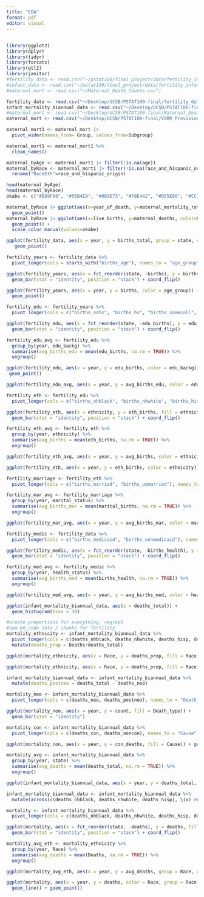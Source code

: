 ```yaml
---
title: "EDA"
format: pdf
editor: visual
---
```


## 

```r
library(ggplot2)
library(dplyr)
library(tidyr)
library(forcats)
library(qtl2)
library(janitor)
#fertility_data <- read.csv("~/pstat100/final_project/data/fertility_infant_mortality/fertility_data.csv")
#infant_data <- read.csv("~/pstat100/final_project/data/fertility_infant_mortality/infant_mortality_biannual_data.csv")
#maternal_mort <- read.csv("~/Maternal_Death_Counts.csv")

fertility_data <- read.csv("~/Desktop/UCSB/PSTAT100-final/fertility_data.csv")
infant_mortality_biannual_data <- read.csv("~/Desktop/UCSB/PSTAT100-final/infant_mortality_biannual_data.csv")
#maternal_mort <- read.csv("~/Desktop/UCSB/PSTAT100-final/Maternal_Death_Counts.csv")
maternal_mort <- read.csv("~/Desktop/UCSB/PSTAT100-final/VSRR_Provisional_Maternal_Death_Counts_and_Rates.csv")
```

```r
maternal_mort1 <- maternal_mort |>
  pivot_wider(names_from= Group, values_from=Subgroup)

maternal_mort1 <- maternal_mort1 %>% 
  clean_names()

maternal_byAge <- maternal_mort1 |> filter(!is.na(age))
maternal_byRace <- maternal_mort1 |> filter(!is.na(race_and_hispanic_origin)) |>
  rename("RaceEth"=race_and_hispanic_origin)

head(maternal_byAge)
head(maternal_byRace)
okabe <- c("#E69F00", "#56B4E9", "#009E73", "#F0E442", "#D55E00", "#CC79A7")

maternal_byRace |> ggplot(aes(x=year_of_death, y=maternal_mortality_rate, color=RaceEth)) +
  geom_point()
maternal_byRace |> ggplot(aes(x=live_births, y=maternal_deaths, color=RaceEth)) +
  geom_point() + 
  scale_color_manual(values=okabe)

```

```r
ggplot(fertility_data, aes(x = year, y = births_total, group = state, color = state)) +
   geom_point()
```

```r
fertility_years <- fertility_data %>% 
  pivot_longer(cols = starts_with("births_age"), names_to = "age_group", values_to = "births")

ggplot(fertility_years, aes(x = fct_reorder(state, -births), y = births, fill = age_group)) +
  geom_bar(stat = "identity", position = "stack") + coord_flip()

ggplot(fertility_years, aes(x = year, y = births, color = age_group)) +
  geom_point()
```

```r
fertility_edu <- fertility_years %>% 
  pivot_longer(cols = c("births_nohs", "births_hs", "births_somecoll", "births_coll"), names_to = "edu_backg", values_to = "edu_births")

ggplot(fertility_edu, aes(x = fct_reorder(state, -edu_births), y = edu_births, fill = edu_backg)) +
  geom_bar(stat = "identity", position = "stack") + coord_flip()

fertility_edu_avg <- fertility_edu %>% 
  group_by(year, edu_backg) %>% 
  summarise(avg_births_edu = mean(edu_births, na.rm = TRUE)) %>% 
  ungroup()

ggplot(fertility_edu, aes(x = year, y = edu_births, color = edu_backg)) +
 geom_point()

ggplot(fertility_edu_avg, aes(x = year, y = avg_births_edu, color = edu_backg, group = edu_backg)) + geom_point() + geom_line()
```

```r
fertility_eth <- fertility_edu %>% 
  pivot_longer(cols = c("births_nhblack", "births_nhwhite", "births_hisp", "births_otherraceeth"), names_to = "ethnicity", values_to = "eth_births")

ggplot(fertility_eth, aes(x = ethnicity, y = eth_births, fill = ethnicity)) +
  geom_bar(stat = "identity", position = "stack") + coord_flip()

fertility_eth_avg <- fertility_eth %>% 
  group_by(year, ethnicity) %>% 
  summarise(avg_births = mean(eth_births, na.rm = TRUE)) %>% 
  ungroup()

ggplot(fertility_eth_avg, aes(x = year, y = avg_births, color = ethnicity, group = ethnicity)) + geom_point() + geom_line()

ggplot(fertility_eth, aes(x = year, y = eth_births, color = ethnicity)) + geom_point()
```

```r
fertility_marriage <- fertility_eth %>% 
  pivot_longer(cols = c("births_married", "births_unmarried"), names_to = "marital_status", values_to = "marital_births")

fertility_mar_avg <- fertility_marriage %>% 
  group_by(year, marital_status) %>% 
  summarise(avg_births_mar = mean(marital_births, na.rm = TRUE)) %>% 
  ungroup()

ggplot(fertility_mar_avg, aes(x = year, y = avg_births_mar, color = marital_status, group = marital_status)) + geom_point() + geom_line()
```

```r
fertility_medic <- fertility_data %>% 
  pivot_longer(cols = c("births_medicaid", "births_nonmedicaid"), names_to = "health_status", values_to = "births_health")

ggplot(fertility_medic, aes(x = fct_reorder(state, -births_health), y = births_health, fill = health_status)) +
  geom_bar(stat = "identity", position = "stack") + coord_flip()

fertility_med_avg <- fertility_medic %>% 
  group_by(year, health_status) %>% 
  summarise(avg_births_med = mean(births_health, na.rm = TRUE)) %>% 
  ungroup()

ggplot(fertility_med_avg, aes(x = year, y = avg_births_med, color = health_status, group = health_status)) + geom_point() + geom_line()


```

```r
ggplot(infant_mortality_biannual_data, aes(x = deaths_total)) +
  geom_histogram(bins = 30)
```

```r
#create proportions for everything, regraph 
#sum bm_code into 2 chunks for fertility
mortality_ethnicity <- infant_mortality_biannual_data %>% 
  pivot_longer(cols = c(deaths_nhblack, deaths_nhwhite, deaths_hisp, deaths_otherraceeth), names_to = "Race", values_to = "Deaths") %>% 
  mutate(deaths_prop = Deaths/deaths_total)

ggplot(mortality_ethnicity, aes(x = Race, y = deaths_prop, fill = Race)) + geom_boxplot()

ggplot(mortality_ethnicity, aes(x = Race, y = deaths_prop, fill = Race)) + geom_bar(stat = "identity")
```

```r
infant_mortality_biannual_data <- infant_mortality_biannual_data %>% 
  mutate(deaths_postneo = deaths_total - deaths_neo)

mortality_neo <- infant_mortality_biannual_data %>% 
  pivot_longer(cols = c(deaths_neo, deaths_postneo), names_to = "Death_type", values_to = "count")

ggplot(mortality_neo, aes(x = year, y = count, fill = Death_type)) +
  geom_bar(stat = "identity")
```

```r
mortality_con <- infant_mortality_biannual_data %>% 
  pivot_longer(cols = c(deaths_con, deaths_noncon), names_to = "Cause", values_to = "con_deaths")

ggplot(mortality_con, aes(x = year, y = con_deaths, fill = Cause)) + geom_bar(stat = "identity", position = "dodge")
```

```r
mortality_avg <- infant_mortality_biannual_data %>% 
  group_by(year, state) %>% 
  summarise(avg_deaths = mean(deaths_total, na.rm = TRUE)) %>% 
  ungroup()

ggplot(infant_mortality_biannual_data, aes(x = year, y = deaths_total, group = state, color = state)) + geom_line() + geom_point()

infant_mortality_biannual_data <- infant_mortality_biannual_data %>% 
  mutate(across(c(deaths_nhblack, deaths_nhwhite, deaths_hisp), \(x) replace_na(x, 0)))

mortality <- infant_mortality_biannual_data %>%
  pivot_longer(cols = c(deaths_nhblack, deaths_nhwhite, deaths_hisp, deaths_otherraceeth), names_to = "Race", values_to = "deaths")

ggplot(mortality, aes(x = fct_reorder(state, -deaths), y = deaths, fill = Race)) +
  geom_bar(stat = "identity", position = "stack") + coord_flip()

mortality_avg_eth <- mortality_ethnicity %>% 
  group_by(year, Race) %>% 
  summarise(avg_deaths = mean(Deaths, na.rm = TRUE)) %>% 
  ungroup()

ggplot(mortality_avg_eth, aes(x = year, y = avg_deaths, group = Race, color = Race)) + geom_line() + geom_point()

ggplot(mortality, aes(x = year, y = deaths, color = Race, group = Race)) +
  geom_line() + geom_point()
```

```r

```
